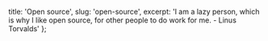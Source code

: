   title: 'Open source',
  slug: 'open-source',
  excerpt:
    'I am a lazy person, which is why I like open source, for other people to do work for me. - Linus Torvalds'
};
